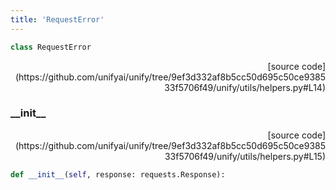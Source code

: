 ```yaml
---
title: 'RequestError'
---
```


```python
class RequestError
```

<p align="right">[source code](https://github.com/unifyai/unify/tree/9ef3d332af8b5cc50d695c50ce938533f5706f49/unify/utils/helpers.py#L14)</p>



### \_\_init\_\_

<p align="right">[source code](https://github.com/unifyai/unify/tree/9ef3d332af8b5cc50d695c50ce938533f5706f49/unify/utils/helpers.py#L15)</p>

```python
def __init__(self, response: requests.Response):
```

